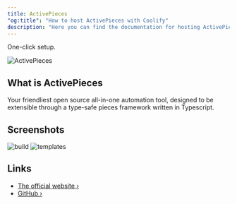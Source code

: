 ```yaml
---
title: ActivePieces
"og:title": "How to host ActivePieces with Coolify"
description: "Here you can find the documentation for hosting ActivePieces with Coolify."
---
```


One-click setup.

![ActivePieces](https://github.com/activepieces/activepieces/assets/1812998/76c97441-c285-4480-bc75-30a0c73ed340)

## What is ActivePieces

Your friendliest open source all-in-one automation tool, designed to be extensible through a type-safe pieces framework written in Typescript.

## Screenshots

![build](https://github.com/activepieces/activepieces/assets/1812998/e75616ce-7801-45b7-b3fa-eba778bebde3)
![templates](https://github.com/activepieces/activepieces/assets/1812998/2851f96e-3d9c-42b3-b021-b1cc5153df50)

## Links

- [The official website ›](https://www.activepieces.com/)
- [GitHub ›](https://github.com/activepieces/activepieces)
